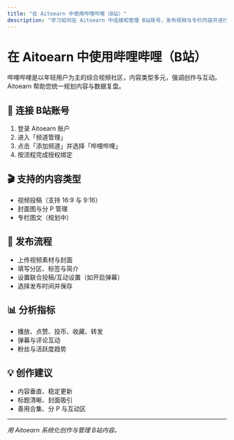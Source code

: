 ```yaml
---
title: "在 Aitoearn 中使用哔哩哔哩（B站）"
description: "学习如何在 Aitoearn 中连接和管理 B站账号，发布视频与专栏内容并进行数据分析。"
---
```


# 在 Aitoearn 中使用哔哩哔哩（B站）

哔哩哔哩是以年轻用户为主的综合视频社区，内容类型多元，强调创作与互动。Aitoearn 帮助您统一规划内容与数据复盘。

## 🔗 连接 B站账号
1. 登录 Aitoearn 账户
2. 进入「频道管理」
3. 点击「添加频道」并选择「哔哩哔哩」
4. 按流程完成授权绑定

## 🎬 支持的内容类型
- 视频投稿（支持 16:9 与 9:16）
- 封面图与分 P 管理
- 专栏图文（规划中）

## 📝 发布流程
- 上传视频素材与封面
- 填写分区、标签与简介
- 设置联合投稿/互动设置（如开启弹幕）
- 选择发布时间并保存

## 📊 分析指标
- 播放、点赞、投币、收藏、转发
- 弹幕与评论互动
- 粉丝与活跃度趋势

## 💡 创作建议
- 内容垂直、稳定更新
- 标题清晰、封面吸引
- 善用合集、分 P 与互动区

---

*用 Aitoearn 系统化创作与管理 B站内容。*
